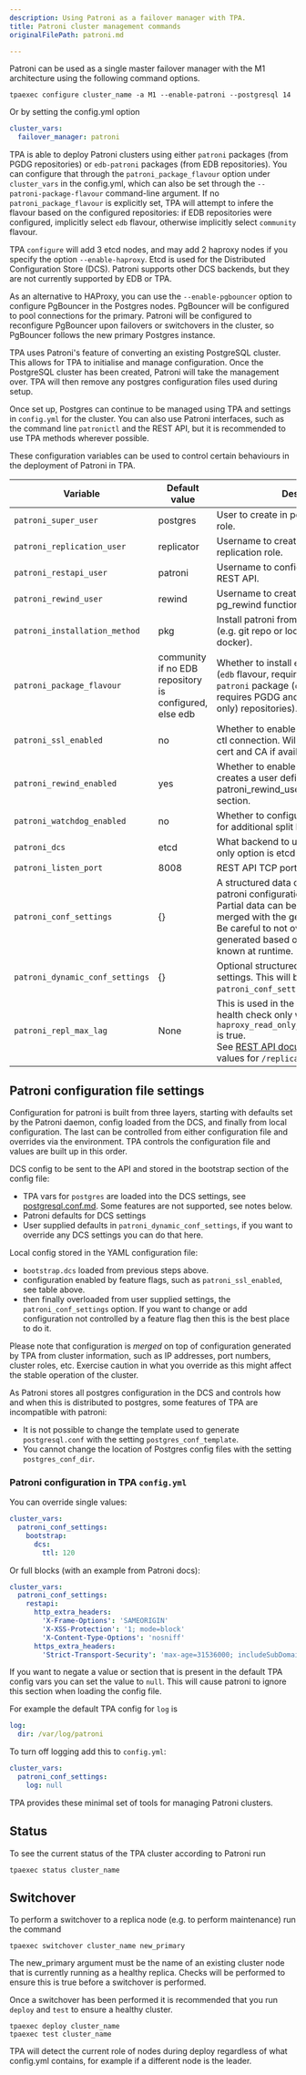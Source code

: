```yaml
---
description: Using Patroni as a failover manager with TPA.
title: Patroni cluster management commands
originalFilePath: patroni.md

---
```


Patroni can be used as a single master failover manager with the M1
architecture using the following command options.

```shell
tpaexec configure cluster_name -a M1 --enable-patroni --postgresql 14
```

Or by setting the config.yml option

```yaml
cluster_vars:
  failover_manager: patroni
```

TPA is able to deploy Patroni clusters using either `patroni` packages (from
PGDG repositories) or `edb-patroni` packages (from EDB repositories). You can
configure that through the `patroni_package_flavour` option under `cluster_vars`
in the config.yml, which can also be set through the `--patroni-package-flavour`
command-line argument. If no `patroni_package_flavour` is explicitly set, TPA
will attempt to infere the flavour based on the configured repositories: if EDB
repositories were configured, implicitly select `edb` flavour, otherwise
implicitly select `community` flavour.

TPA `configure` will add 3 etcd nodes, and may add 2 haproxy nodes if you
specify the option `--enable-haproxy`. Etcd is used for the Distributed
Configuration Store (DCS). Patroni supports other DCS backends, but they are not
currently supported by EDB or TPA.

As an alternative to HAProxy, you can use the `--enable-pgbouncer` option to configure
PgBouncer in the Postgres nodes. PgBouncer will be configured to pool
connections for the primary. Patroni will be configured to reconfigure PgBouncer
upon failovers or switchovers in the cluster, so PgBouncer follows the new
primary Postgres instance.

TPA uses Patroni's feature of converting an existing PostgreSQL cluster. This
allows for TPA to initialise and manage configuration. Once the PostgreSQL
cluster has been created, Patroni will take the management over. TPA will then
remove any postgres configuration files used during setup.

Once set up, Postgres can continue to be managed using TPA and settings
in `config.yml` for the cluster. You can also use Patroni interfaces,
such as the command line `patronictl` and the REST API, but it is
recommended to use TPA methods wherever possible.

These configuration variables can be used to control certain behaviours
in the deployment of Patroni in TPA.

| Variable                        | Default value                                          | Description                                                                                                                                                                                                                                                          |
| ------------------------------- | ------------------------------------------------------ | -------------------------------------------------------------------------------------------------------------------------------------------------------------------------------------------------------------------------------------------------------------------- |
| `patroni_super_user`            | postgres                                               | User to create in postgres for superuser role.                                                                                                                                                                                                                       |
| `patroni_replication_user`      | replicator                                             | Username to create in postgres for replication role.                                                                                                                                                                                                                 |
| `patroni_restapi_user`          | patroni                                                | Username to configure for the patroni REST API.                                                                                                                                                                                                                      |
| `patroni_rewind_user`           | rewind                                                 | Username to create in postgres for pg_rewind function.                                                                                                                                                                                                               |
| `patroni_installation_method`   | pkg                                                    | Install patroni from packages or source (e.g. git repo or local source directory if docker).                                                                                                                                                                         |
| `patroni_package_flavour`       | community if no EDB repository is configured, else edb | Whether to install `edb-patroni` package (`edb` flavour, requires EDB repositories) or `patroni` package (`community` flavour, requires PGDG and EPEL (RedHat based only) repositories).                                                                             |
| `patroni_ssl_enabled`           | no                                                     | Whether to enable SSL for REST API and ctl connection. Will use the cluster SSL cert and CA if available.                                                                                                                                                            |
| `patroni_rewind_enabled`        | yes                                                    | Whether to enable postgres rewind, creates a user defined by patroni_rewind_user and adds config section.                                                                                                                                                            |
| `patroni_watchdog_enabled`      | no                                                     | Whether to configure the kernel watchdog for additional split brain prevention.                                                                                                                                                                                      |
| `patroni_dcs`                   | etcd                                                   | What backend to use for the DCS. The only option is etcd at the moment.                                                                                                                                                                                              |
| `patroni_listen_port`           | 8008                                                   | REST API TCP port number                                                                                                                                                                                                                                             |
| `patroni_conf_settings`         | {}                                                     | A structured data object with overrides for patroni configuration.<br/>Partial data can be provided and will be merged with the generated config.<br/>Be careful to not override values that are generated based on instance information known at runtime.           |
| `patroni_dynamic_conf_settings` | {}                                                     | Optional structured data just for DCS settings. This will be merged onto `patroni_conf_settings`.                                                                                                                                                                    |
| `patroni_repl_max_lag`          | None                                                   | This is used in the haproxy backend health check only when `haproxy_read_only_load_balancer_enabled` is true.<br/>See [REST API documentation](https://patroni.readthedocs.io/en/latest/rest_api.html#health-check-endpoints) for possible values for `/replica?lag` |

## Patroni configuration file settings

Configuration for patroni is built from three layers, starting with
defaults set by the Patroni daemon, config loaded from the DCS,
and finally from local configuration. The last can be controlled from
either configuration file and overrides via the environment. TPA
controls the configuration file and values are built up in this order.

DCS config to be sent to the API and stored in the bootstrap section
of the config file:

-   TPA vars for `postgres` are loaded into the DCS settings,
    see [postgresql.conf.md](postgresql_conf/).
    Some features are not supported, see notes below.
-   Patroni defaults for DCS settings
-   User supplied defaults in `patroni_dynamic_conf_settings`, if you want
    to override any DCS settings you can do that here.

Local config stored in the YAML configuration file:

-   `bootstrap.dcs` loaded from previous steps above.
-   configuration enabled by feature flags, such as `patroni_ssl_enabled`,
    see table above.
-   then finally overloaded from user supplied settings, the
    `patroni_conf_settings` option. If you want to change or add
    configuration not controlled by a feature flag then this is the best
    place to do it.

Please note that configuration is *merged* on top of configuration
generated by TPA from cluster information, such as IP addresses,
port numbers, cluster roles, etc. Exercise caution in what you override
as this might affect the stable operation of the cluster.

As Patroni stores all postgres configuration in the DCS and controls
how and when this is distributed to postgres, some features of TPA are
incompatible with patroni:

-   It is not possible to change the template
    used to generate `postgresql.conf` with the setting
    `postgres_conf_template`.
-   You cannot change the location of Postgres config files with the
    setting `postgres_conf_dir`.

### Patroni configuration in TPA `config.yml`

You can override single values:

```yaml
cluster_vars:
  patroni_conf_settings:
    bootstrap:
      dcs:
        ttl: 120
```

Or full blocks (with an example from Patroni docs):

```yaml
cluster_vars:
  patroni_conf_settings:
    restapi:
      http_extra_headers:
        'X-Frame-Options': 'SAMEORIGIN'
        'X-XSS-Protection': '1; mode=block'
        'X-Content-Type-Options': 'nosniff'
      https_extra_headers:
        'Strict-Transport-Security': 'max-age=31536000; includeSubDomains'
```

If you want to negate a value or section that is present in the default
TPA config vars you can set the value to `null`. This will cause
patroni to ignore this section when loading the config file.

For example the default TPA config for `log` is

```yaml
log:
  dir: /var/log/patroni
```

To turn off logging add this to `config.yml`:

```yaml
cluster_vars:
  patroni_conf_settings:
    log: null
```

TPA provides these minimal set of tools for managing Patroni
clusters.

## Status

To see the current status of the TPA cluster according to Patroni
run

```shell
tpaexec status cluster_name
```

## Switchover

To perform a switchover to a replica node (e.g. to perform maintenance)
run the command

```shell
tpaexec switchover cluster_name new_primary
```

The new_primary argument must be the name of an existing cluster node
that is currently running as a healthy replica. Checks will be performed
to ensure this is true before a switchover is performed.

Once a switchover has been performed it is recommended that you run
`deploy` and `test` to ensure a healthy cluster.

```shell
tpaexec deploy cluster_name
tpaexec test cluster_name
```

TPA will detect the current role of nodes during deploy regardless of
what config.yml contains, for example if a different node is the leader.

